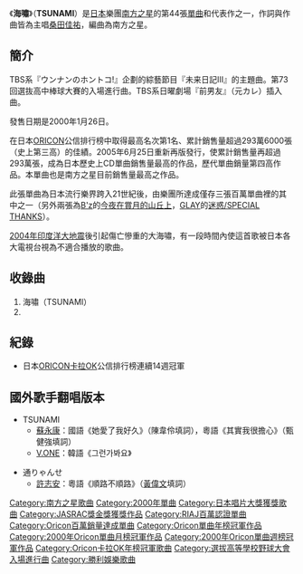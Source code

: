{{otheruses|subject=日本乐团[[南方之星|南方之星]]的單曲《海啸》（TSUNAMI）|other=一種自然現象|海嘯}}
{{Infobox Single |
| Name           = 海嘯<br />TSUNAMI
| Artist         = [[南方之星|南方之星]]
| Cover          = TSUNAMI.jpg
| Released       = 2000年1月26日
| Format         = 8cm[[單曲|單曲CD]]<br/>12cm[[黑膠唱片|黑膠唱片]]<br />12cm[[單曲CD|單曲CD]]
| Recorded       = 
| Genre          = [[搖滾|搖滾]]
| Length         = 9分37秒
| Label          = [[Victor_Taishita|Victor Taishita]]
| Writer         = [[桑田佳祐|桑田佳祐]]（作詞.作曲）
| Producer       = [[南方之星|南方之星]]
| Certification  = *三百万（[[日本唱片協會|日本唱片協會]]）
*14回日本金唱片大賞"年度最佳單曲"
| Chart position = *1位:連續3週.通算5週[[Oricon|Oricon]]
*1位:連續2週.通算5週
*2000年2，3月第一名（[[Oricon|Oricon]]）
*2000年度上半年第一名（[[Oricon|Oricon]]）
*2000年度第一名（[[Oricon|Oricon]]）
*2000年度第一名（CDTV）
*2000年度年間第一名（[[Oricon|Oricon]]卡拉OK排名）
*2000年度JASRAC賞金賞・卡拉OK分配額最高位
| Last single    = [[イエローマン_〜星の王子様〜|イエローマン 〜星の王子様〜]] <br /> （1999年）
| This single    = '''海嘯''' <br /> （2000年）
| Next single    = [[HOTEL_PACIFIC|HOTEL PACIFIC]]<br />（2000年）
}}
《'''海嘯'''》（'''TSUNAMI'''）是[[日本|日本]]樂團[[南方之星|南方之星]]的第44張[[單曲|單曲]]和代表作之一，作詞與作曲皆為主唱[[桑田佳祐|桑田佳祐]]，編曲為南方之星。

==簡介==
TBS系『ウンナンのホントコ!』企劃的綜藝節目『未来日記III』的主題曲。第73回選抜高中棒球大賽的入場進行曲。TBS系日曜劇場『前男友』（元カレ）插入曲。

發售日期是2000年1月26日。

在日本[[ORICON|ORICON]]公信排行榜中取得最高名次第1名、累計銷售量超過293萬6000張（史上第三高）的佳績。2005年6月25日重新再版發行，使累計銷售量再超過293萬張，成為日本歷史上CD單曲銷售量最高的作品，歷代單曲銷量第四高作品。本單曲也是南方之星目前銷售量最高之作品。

此張單曲為日本流行樂界跨入21世紀後，由樂團所達成僅存三張百萬單曲裡的其中之一（另外兩張為[[B'z|B'z]]的[[今夜在賞月的山丘上|今夜在賞月的山丘上]]，[[GLAY|GLAY]]的[[迷惑/SPECIAL_THANKS|迷惑/SPECIAL THANKS]]）。

[[2004年印度洋大地震|2004年印度洋大地震]]後引起傷亡慘重的大海嘯，有一段時間內使這首歌被日本各大電視台視為不適合播放的歌曲。

==收錄曲==
#海嘯（TSUNAMI）
#{{lang|ja|通りゃんせ}}

==紀錄==
*日本[[ORICON|ORICON]][[卡拉OK|卡拉OK]]公信排行榜連續14週冠軍

==國外歌手翻唱版本==
*TSUNAMI
**[[蘇永康|蘇永康]]：國語《她愛了我好久》（陳韋伶填詞），粵語《其實我很擔心》（甄健強填詞）
**[[V.ONE|V.ONE]]：韓語《그런가봐요》

*通りゃんせ
**[[許志安|許志安]]：粵語《順路不順路》（[[黃偉文|黃偉文]]填詞）

{{Southern All Stars}}
{{日本唱片大獎受獎}}
{{JASRAC獎金獎}}
{{Oricon單曲週榜冠軍 (2000年)|2000年2月7日-2月14日,2月28日-3月13日}}
{{Oricon單曲月榜冠軍 (2000年代前期)|2000年2月—3月}}
{{Oricon單曲年榜冠軍|2000年}}
{{Oricon卡拉OK年榜冠軍|2000年}}
{{選拔高等學校野球大會入場進行曲}}

{{DEFAULTSORT:Tsunami}}
[[Category:南方之星歌曲|Category:南方之星歌曲]]
[[Category:2000年單曲|Category:2000年單曲]]
[[Category:日本唱片大獎獲獎歌曲|Category:日本唱片大獎獲獎歌曲]]
[[Category:JASRAC獎金獎獲獎作品|Category:JASRAC獎金獎獲獎作品]]
[[Category:RIAJ百萬認證單曲|Category:RIAJ百萬認證單曲]]
[[Category:Oricon百萬銷量達成單曲|Category:Oricon百萬銷量達成單曲]]
[[Category:Oricon單曲年榜冠軍作品|Category:Oricon單曲年榜冠軍作品]]
[[Category:2000年Oricon單曲月榜冠軍作品|Category:2000年Oricon單曲月榜冠軍作品]]
[[Category:2000年Oricon單曲週榜冠軍作品|Category:2000年Oricon單曲週榜冠軍作品]]
[[Category:Oricon卡拉OK年榜冠軍歌曲|Category:Oricon卡拉OK年榜冠軍歌曲]]
[[Category:選拔高等學校野球大會入場進行曲|Category:選拔高等學校野球大會入場進行曲]]
[[Category:勝利娛樂歌曲|Category:勝利娛樂歌曲]]